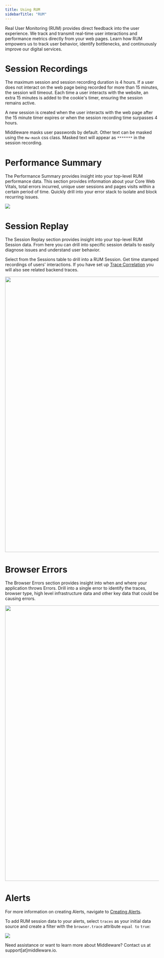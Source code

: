 ```yaml
---
title: Using RUM
sidebarTitle: "RUM"
---
```


Real User Monitoring (RUM) provides direct feedback into the user experience. We track and transmit real-time user interactions and performance metrics directly from your web pages. Learn how RUM empowers us to track user behavior, identify bottlenecks, and continuously improve our digital services.

# Session Recordings

The maximum session and session recording duration is 4 hours. If a user does not interact on the web page being recorded for more than 15 minutes, the session will timeout. Each time a user interacts with the website, an extra 15 minutes is added to the cookie's timer, ensuring the session remains active. 

A new session is created when the user interacts with the web page after the 15 minute timer expires or when the session recording time surpasses 4 hours.

Middleware masks user passwords by default. Other text can be masked using the `mw-mask` css class. Masked text will appear as `*******` in the session recording.

# Performance Summary

The Performance Summary provides insight into your top-level RUM performance data. This section provides information about your Core Web Vitals, total errors incurred, unique user sessions and pages visits within a certain period of time. Quickly drill into your error stack to isolate and block recurring issues.

![](https://lh7-us.googleusercontent.com/3rCLzylMXJmvOzRn4t2xPTDgb80Bcq0uIqHChn03Jaa305hf_38LVBXVakiGjlIXSTX8p5t7PLDbeDu2wcENUxJ0GQUoHEW5v_nVmjiHqC_CEtoXzOnuV-bZAw-7GnVpKAinwKVOA0-D4hlUC_rZgsY)

# Session Replay

The Session Replay section provides insight into your top-level RUM Session data. From here you can drill into specific session details to easily diagnose issues and understand user behavior.

Select from the Sessions table to drill into a RUM Session. Get time stamped recordings of users' interactions. If you have set up [Trace Correlation](/rum/getting-started#connect-rum-to-tracing) you will also see related backend traces.

<img src="https://media.giphy.com/media/v1.Y2lkPTc5MGI3NjExdzJkaXR2cWI2Y2J1czJ5bjZ6MzI2cDgzNGo3MXl3dnhwdTl6aGlrbyZlcD12MV9pbnRlcm5hbF9naWZfYnlfaWQmY3Q9Zw/9Sr3zTyxN1mIeiduXA/giphy.gif" width="900" height="900" />

# Browser Errors

The Browser Errors section provides insight into when and where your application throws Errors. Drill into a single error to identify the traces, browser type, high level infrastructure data and other key data that could be causing errors.

<img src="https://media.giphy.com/media/v1.Y2lkPTc5MGI3NjExMzhyNXF0enNqd2Q4dHg2MTd3bDVpdzUxMHI3MDJwMWoyaHFnZnFjcCZlcD12MV9pbnRlcm5hbF9naWZfYnlfaWQmY3Q9Zw/172Znl2BWU9nfymOto/giphy.gif" width="900" height="900" />

# Alerts

<Note> For more information on creating Alerts, navigate to [Creating Alerts](https://docs.middleware.io/workflow/alerting/setup-alert). </Note>

To add RUM session data to your alerts, select `traces` as your initial data source and create a filter with the `browser.trace` attribute `equal to` `true`:

![](https://lh7-us.googleusercontent.com/BvADYbFhUcV0IOLJsYN0QDLGsqWlmG0eTL1J6YgiQ9bFUeXGMR1efQtn0N9kKlebBdmKizy33Y-cPa9Kmd_7hPznTTy9cEaLk3CttUbiKAI3ZxVkLyxkAoBlG3xGWySCLRQndNcuqduAurQLC6rnUvs)

<Note> Need assistance or want to learn more about Middleware? Contact us at support[at]middleware.io. </Note>